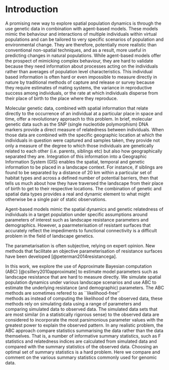 # Introduction {#intro}

A promising new way to explore spatial population dynamics is through 
the use genetic data in combination with agent-based models. These 
models mimic the behaviour and interactions of multiple individuals
within virtual populations and can be tailored to very specific 
scenarios of population and environmental change. They are therefore, 
potentially more realistic than conventional non-spatial techniques, 
and as a result, more useful in predicting changes in natural 
populations. While agent-based models offer the prospect of mimicking 
complex behaviour, they are hard to validate because they need 
information about processes acting on the individuals rather than
averages of population level characteristics. This individual based
information is often hard or even impossible to measure directly in 
nature by traditional methods of capture and release or survey 
because they require estimates of mating systems, the variance in 
reproductive success among individuals, or the rate at which 
individuals disperse from their place of birth to the place where they
reproduce. 

Molecular genetic data, combined with spatial information 
that relate directly to the occurrence of an individual at a
particular place in space and time, offer a revolutionary approach to
this problem. In brief, molecular genetic data such as the SNP 
(single nucleotide polymorphism) DNA markers provide a direct measure 
of relatedness between individuals. When those data are combined with 
the specific geographic location at which the individuals in question 
were captured and samples taken, they provide not only a measure of 
the degree to which those individuals are genetically related to each
other (i.e. parents, siblings etc) but also how geographically 
separated they are. Integration of this information into a Geographic 
Information System (GIS) enables the spatial, temporal and genetic 
information to be placed in a landscape context. For instance, if siblings are
found to be separated by a distance of 20 km within a particular set 
of habitat types and across a defined number of potential barriers, 
then that tells us much about how they have traversed the landscape 
from their place of birth to get to their respective locations. 
The combination of genetic and spatial data types provides a real and 
dynamic element to what might otherwise be a single pair of static 
observations. 

Agent-based models mimic the 
spatial dynamics and genetic relatedness of individuals in a target 
population under specific assumptions around parameters of interest 
such as landscape resistance parameters and demographics. However,
a paarmeterisation of resistant surfaces that accurately 
reflect the impediments to functional connectivity is a 
difficult problem in the field of landscape genetics.

The parametarisation is often subjective, relying on expert
opinion. New methods that facilitate an objective parameterisation of
resistance surfaces have been developed [@peterman2014resistancega].

In this work, we explore the use of Approximate Bayesian 
computation (ABC) [@csillery2010approximate] 
to estimate model parameters such as 
landscape resistance that 
are hard to measure directly. We simulate spatial 
population dynamics under various landscape scenarios and use ABC to 
estimate the underlying resistance (and demographic) parameters. 
The ABC methods are sometimes refered to as ``likelihood-free''  
methods as instead of computing the likelihood of the 
observed data, these methods rely on simulating 
data using a range of parameters
and comparing simulated data to 
observed data.  The simulated data sets that are most similar (in a
statistically rigorous sense) to the 
observed data are considered to incorporate the most parsimonious 
parameter values with the greatest power to explain the observed
pattern. In any realistic problem, the ABC approach compare
statistics summarising the data rather than the data themselves.
That is, a number of informative summary statistics, such as F 
statistics and relatedness indices are calculated from 
simulated data and compared with the summary statistics of the 
observed data. Choosing an optimal set of summary statistics is 
a hard problem. 
Here we compare and comment on the various summary statistics
commonly used for genomic data.



